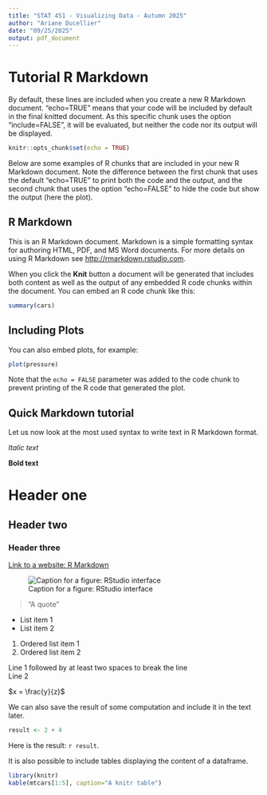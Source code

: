 ```yaml
---
title: "STAT 451 - Visualizing Data - Autumn 2025"
author: "Ariane Ducellier"
date: "09/25/2025"
output: pdf_document
---
```


# Tutorial R Markdown

By default, these lines are included when you create a new R Markdown document. "echo=TRUE" means that your code will be included by default in the final knitted document. As this specific chunk uses the option "include=FALSE", it will be evaluated, but neither the code nor its output will be displayed.

```r
knitr::opts_chunk$set(echo = TRUE)
```

Below are some examples of R chunks that are included in your new R Markdown document. Note the difference between the first chunk that uses the default "echo=TRUE" to print both the code and the output, and the second chunk that uses the option "echo=FALSE" to hide the code but show the output (here the plot).

## R Markdown

This is an R Markdown document. Markdown is a simple formatting syntax for authoring HTML, PDF, and MS Word documents. For more details on using R Markdown see <http://rmarkdown.rstudio.com>.

When you click the **Knit** button a document will be generated that includes both content as well as the output of any embedded R code chunks within the document. You can embed an R code chunk like this:

```r
summary(cars)
```

## Including Plots

You can also embed plots, for example:

```r
plot(pressure)
```

Note that the `echo = FALSE` parameter was added to the code chunk to prevent printing of the R code that generated the plot.

## Quick Markdown tutorial

Let us now look at the most used syntax to write text in R Markdown format.

_Italic text_

**Bold text**

# Header one

## Header two

### Header three

[Link to a website: R Markdown](https://rmarkdown.rstudio.com)

![Caption for a figure: RStudio interface](RMarkdown.png)

> "A quote"

* List item 1
* List item 2

1. Ordered list item 1
2. Ordered list item 2

Line 1 followed by at least two spaces to break the line  
Line 2

$x = \frac{y}{z}$

We can also save the result of some computation and include it in the text later.

```r
result <- 2 + 4
```

Here is the result: `r result`.

It is also possible to include tables displaying the content of a dataframe.

```r
library(knitr)
kable(mtcars[1:5], caption="A knitr table")
```
